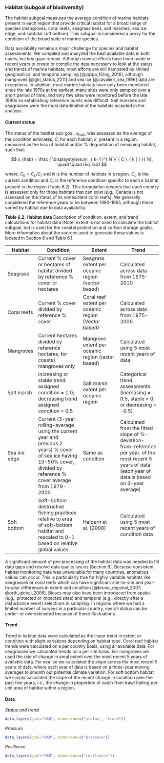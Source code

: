 ### Habitat (subgoal of biodiversity)

The habitat subgoal measures the average condition of marine habitats present in each region that provide critical habitat for a broad range of species (mangroves, coral reefs, seagrass beds, salt marshes, sea ice edge, and subtidal soft bottom).  This subgoal is considered a proxy for the condition of the broad suite of marine species.

Data availability remains a major challenge for species and habitat assessments. We compiled and analyzed the best available data in both cases, but key gaps remain. Although several efforts have been made in recent years to create or compile the data necessary to look at the status and trends of marine habitats, most efforts are still hampered by limited geographical and temporal sampling [@joppa_filling_2016], although mangroves [@giri_status_2011] and sea ice [@cavalieri_sea_1996] data are exceptions. In addition, most marine habitats have only been monitored since the late 1970s at the earliest, many sites were only sampled over a short period of time, and very few sites were monitored before the late 1990s so establishing reference points was difficult. Salt marshes and seagrasses were the most data-limited of the habitats included in the analysis. 


#### Current status
The status of the habitat sub-goal, $x_{hab}$, was assessed as the average of the condition estimates, $C$, for each habitat, $k$, present in a region; measured as the loss of habitat and/or % degradation of remaining habitat, such that:

$$
x_{hab} = \frac { \displaystyle\sum _{ k=1 }^{ N }{ { C }_{ k } }  }{ N}, \quad \quad (Eq. 6.3)
$$

where, $C_{k} = C_{c}/C_{r}$ and $N$ is the number of habitats in a region. $C_{c}$ is the current condition and $C_{r}$ is the reference condition specific to each $k$ habitat present in the region (Table 6.2). This formulation ensures that each country is assessed only for those habitats that can exist (e.g., Canada is not assessed on the status of its nonexistent coral reefs).  We generally considered the reference years to be between 1980-1995, although these varied by habitat due to data availability.

**Table 6.2. Habitat data**
Description of condition, extent, and trend calculations for habitat data (Note: extent is not used to calculate the habitat subgoal, but is used for the coastal protection and carbon storage goals). More information about the sources used to generate these values is located in Section 6 and Table 6.1. 

Habitat | Condition | Extent | Trend
-------- | --------------------- | ----------------- | ------------------
Seagrass | Current % cover or hectares of habitat divided by reference % cover or hectares | Seagrass extent per oceanic region (vector based) | Calculated across data from 1975-2010
Coral reefs | Current % cover divided by reference % cover | Coral reef extent per oceanic region (Vector based) | Calculated across data from 1975-2006
Mangroves | Current hectares divided by reference hectares, for coastal mangroves only | Mangrove extent per oceanic region (raster based) | Calculated using 5 most recent years of data
Salt marsh | Increasing or stable trend assigned condition = 1.0; decreasing trend assigned condition = 0.5 | Salt marsh extent per oceanic region | Categorical trend assessments (increasing = 0.5, stable = 0, or decreasing = -0.5) 
Sea ice edge | Current (3-year rolling-average using the current year and previous 2 years) % cover of sea ice having 10-50% cover, divided by reference % cover average from 1979-2000 | Same as condition | Calculated from the fitted slope of %-deviation-from-reference per year, of the most recent 5 years of data (each year of data is based on 3-year average)
Soft bottom | Soft-bottom destructive fishing practices relative to area of soft-bottom habitat and rescaled to 0-1 based on relative global values | Halpern et al. (2008) | Calculated using 5 most recent years of condition data


A significant amount of pre-processing of the habitat data was needed to fill data gaps and resolve data quality issues (Section 6). Because consistent habitat monitoring data was unavailable for many countries, anomalous values can occur. This is particularly true for highly variable habitats like seagrasses or coral reefs which can have significant site-to-site and year-to-year differences in extent and condition [@bruno_regional_2007; @orth_global_2006]. Biases may also have been introduced from spatial (e.g., protected or impacted sites) and temporal (e.g., directly after a disturbance event) selections in sampling. In regions where we had a limited number of surveys in a particular country, overall status can be under- or overestimated because of these fluctuations.

#### Trend
Trend in habitat data were calculated as the linear trend in extent or condition with slight variations depending on habitat type. Coral reef habitat trends were calculated on a per country basis, using all available data. For seagrasses we calculated trends on a per site basis. For mangroves we used the rate of change in areal extent over the most recent 5 years of available data. For sea ice we calculated the slope across the most recent 5 years of data, where each year of data is based on a three-year moving averages to smooth out potential climate variation. For soft bottom habitat we simply calculated the slope of the recent change in condition over the past five years, i.e., the change in proportion of catch from trawl fishing per unit area of habitat within a region.

#### Data
_Status and trend_

```r
data_layers(goal="HAB", dimension=c("status", "trend"))
```

_Pressure_

```r
data_layers(goal="HAB", dimension=c("pressure"))
```

_Resilience_

```r
data_layers(goal="HAB", dimension=c("resilience"))

```
